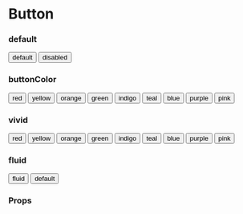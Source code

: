 
<Meta title="Button" component={Button} />

# Button

### default

<Preview withToolbar>
  <Story name="default">
    <Button marginEnd="size:008">default</Button>
    <Button isDisabled>disabled</Button>
  </Story>
</Preview>

### buttonColor

<Preview withToolbar>
  <Story name="buttonColor">
    <Button marginEnd="size:008" buttonColor="red">
      red
    </Button>
    <Button marginEnd="size:008" buttonColor="yellow">
      yellow
    </Button>
    <Button marginEnd="size:008" buttonColor="orange">
      orange
    </Button>
    <Button marginEnd="size:008" buttonColor="green">
      green
    </Button>
    <Button marginEnd="size:008" buttonColor="indigo">
      indigo
    </Button>
    <Button marginEnd="size:008" buttonColor="teal">
      teal
    </Button>
    <Button marginEnd="size:008" buttonColor="blue">
      blue
    </Button>
    <Button marginEnd="size:008" buttonColor="purple">
      purple
    </Button>
    <Button marginEnd="size:008" buttonColor="pink">
      pink
    </Button>
  </Story>
</Preview>

### vivid

<Preview withToolbar>
  <Story name="vivid">
    <Button vivid marginEnd="size:008" buttonColor="red">
      red
    </Button>
    <Button vivid marginEnd="size:008" buttonColor="yellow">
      yellow
    </Button>
    <Button vivid marginEnd="size:008" buttonColor="orange">
      orange
    </Button>
    <Button vivid marginEnd="size:008" buttonColor="green">
      green
    </Button>
    <Button vivid marginEnd="size:008" buttonColor="indigo">
      indigo
    </Button>
    <Button vivid marginEnd="size:008" buttonColor="teal">
      teal
    </Button>
    <Button vivid marginEnd="size:008" buttonColor="blue">
      blue
    </Button>
    <Button vivid marginEnd="size:008" buttonColor="purple">
      purple
    </Button>
    <Button vivid marginEnd="size:008" buttonColor="pink">
      pink
    </Button>
  </Story>
</Preview>

### fluid

<Preview withToolbar>
  <Story name="fluid">
    <Button marginEnd="size:008" fluid>
      fluid
    </Button>
    <Button>default</Button>
  </Story>
</Preview>

### Props

<Props of={Button} />
